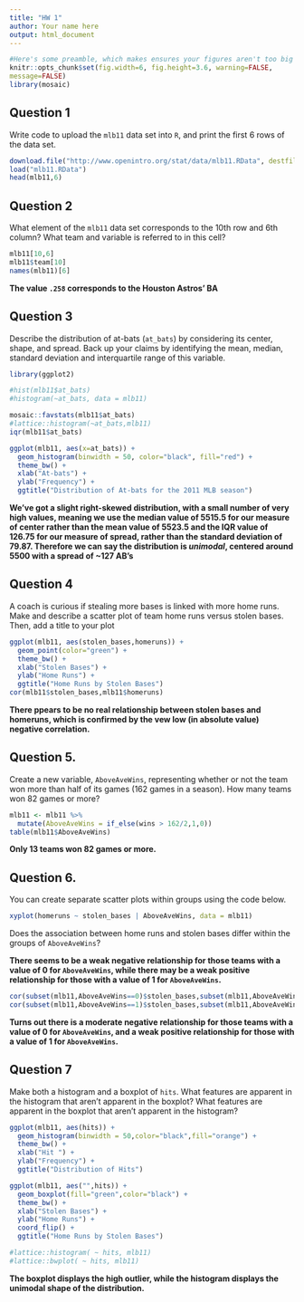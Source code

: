 ```yaml
---
title: "HW 1"
author: Your name here
output: html_document
---
```


```r
#Here's some preamble, which makes ensures your figures aren't too big
knitr::opts_chunk$set(fig.width=6, fig.height=3.6, warning=FALSE,
message=FALSE)
library(mosaic)
```

## Question 1

Write code to upload the `mlb11` data set into `R`, and print the first 6 rows of the data set.

```r
download.file("http://www.openintro.org/stat/data/mlb11.RData", destfile = "mlb11.RData")
load("mlb11.RData")
head(mlb11,6)
```
## Question 2

What element of the `mlb11` data set corresponds to the 10th row and 6th column? What team and variable is referred to in this cell?
```r
mlb11[10,6]
mlb11$team[10]
names(mlb11)[6]
```
**The value `.258` corresponds to the Houston Astros' BA**

## Question 3

Describe the distribution of at-bats (`at_bats`) by considering its center, shape, and spread. Back up your claims by identifying the mean, median, standard deviation and interquartile range of this variable.
```r
library(ggplot2)

#hist(mlb11$at_bats)
#histogram(~at_bats, data = mlb11)

mosaic::favstats(mlb11$at_bats)
#lattice::histogram(~at_bats,mlb11)
iqr(mlb11$at_bats)

ggplot(mlb11, aes(x=at_bats)) + 
  geom_histogram(binwidth = 50, color="black", fill="red") + 
  theme_bw() + 
  xlab("At-bats") + 
  ylab("Frequency") +
  ggtitle("Distribution of At-bats for the 2011 MLB season")
```

**We've got a slight right-skewed distribution, with a small number of very high values, meaning we use the median value of 5515.5 for our measure of center rather than the mean value of 5523.5 and the IQR value of 126.75 for our measure of spread, rather than the standard deviation of 79.87. Therefore we can say the distribution is *unimodal*, centered around 5500 with a spread of ~127 AB's**

## Question 4
A coach is curious if stealing more bases is linked with more home runs. Make and describe a scatter plot of team home runs versus stolen bases. Then, add a title to your plot
```r
ggplot(mlb11, aes(stolen_bases,homeruns)) + 
  geom_point(color="green") +
  theme_bw() + 
  xlab("Stolen Bases") + 
  ylab("Home Runs") +
  ggtitle("Home Runs by Stolen Bases")
cor(mlb11$stolen_bases,mlb11$homeruns)
```

**There ppears to be no real relationship between stolen bases and homeruns, which is confirmed by the vew low (in absolute value) negative correlation.**

## Question 5.
Create a new variable, `AboveAveWins`, representing whether or not the team won more than half of its games (162 games in a season). How many teams won 82 games or more?
```r
mlb11 <- mlb11 %>%
  mutate(AboveAveWins = if_else(wins > 162/2,1,0))
table(mlb11$AboveAveWins)
```

**Only 13 teams won 82 games or more.**

## Question 6. 
You can create separate scatter plots within groups using the code below.
```r
xyplot(homeruns ~ stolen_bases | AboveAveWins, data = mlb11)
```

Does the association between home runs and stolen bases differ within the groups of `AboveAveWins`?

**There seems to be a weak negative relationship for those teams with a value of 0 for `AboveAveWins`, while there may be a weak positive relationship for those with a value of 1 for `AboveAveWins`.**
```r
cor(subset(mlb11,AboveAveWins==0)$stolen_bases,subset(mlb11,AboveAveWins==0)$homeruns)
cor(subset(mlb11,AboveAveWins==1)$stolen_bases,subset(mlb11,AboveAveWins==1)$homeruns)
```
**Turns out there is a moderate negative relationship for those teams with a value of 0 for `AboveAveWins`, and a weak positive relationship for those with a value of 1 for `AboveAveWins`.**

## Question 7
Make both a histogram and a boxplot of `hits`. What features are apparent in the histogram that aren't apparent in the boxplot? What features are apparent in the boxplot that aren't apparent in the histogram?
```r
ggplot(mlb11, aes(hits)) + 
  geom_histogram(binwidth = 50,color="black",fill="orange") +
  theme_bw() + 
  xlab("Hit ") + 
  ylab("Frequency") +
  ggtitle("Distribution of Hits")

ggplot(mlb11, aes("",hits)) + 
  geom_boxplot(fill="green",color="black") +
  theme_bw() + 
  xlab("Stolen Bases") + 
  ylab("Home Runs") +
  coord_flip() +   
  ggtitle("Home Runs by Stolen Bases")

#lattice::histogram( ~ hits, mlb11)
#lattice::bwplot( ~ hits, mlb11)
```
 
 **The boxplot displays the high outlier, while the histogram displays the unimodal shape of the distribution.**